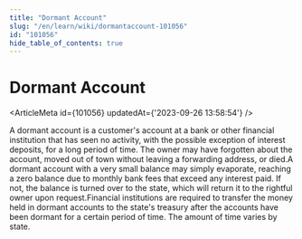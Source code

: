 ```yaml
---
title: "Dormant Account"
slug: "/en/learn/wiki/dormantaccount-101056"
id: "101056"
hide_table_of_contents: true
---
```



# Dormant Account

<ArticleMeta id={101056} updatedAt={'2023-09-26 13:58:54'} />
<div className='border-solid border-b border-t-0 my-4 border-[var(--ifm-color-gray-300)]' />

A dormant account is a customer's account at a bank or other financial institution that has seen no activity, with the possible exception of interest deposits, for a long period of time. The owner may have forgotten about the account, moved out of town without leaving a forwarding address, or died.A dormant account with a very small balance may simply evaporate, reaching a zero balance due to monthly bank fees that exceed any interest paid. If not, the balance is turned over to the state, which will return it to the rightful owner upon request.Financial institutions are required to transfer the money held in dormant accounts to the state's treasury after the accounts have been dormant for a certain period of time. The amount of time varies by state.

